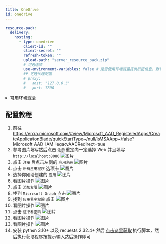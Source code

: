 ```yaml
---
title: OneDrive
id: onedrive
---
```


```yaml
resource-pack:
  delivery:
    hosting:
      - type: onedrive
        client-id: ""
        client-secret: ""
        refresh-token: ""
        upload-path: "server_resource_pack.zip"
        # 可选选项
        use-environment-variables: false # 是否使用环境变量提供机密信息，默认为 false
        ## 可选代理配置
        # proxy:
        #   host: "127.0.0.1"
        #   port: 7890
```

<details>
  <summary>可用环境变量</summary>
  - CE_ONEDRIVE_CLIENT_ID
  - CE_ONEDRIVE_CLIENT_SECRET
  - CE_ONEDRIVE_REFRESH_TOKEN
</details>

## 配置教程

1. 前往 https://entra.microsoft.com/#view/Microsoft_AAD_RegisteredApps/CreateApplicationBlade/quickStartType~/null/isMSAApp~/false?Microsoft_AAD_IAM_legacyAADRedirect=true
2. 参考图片填写然后点击 `注册` 重定向一定选择 Web 并且填写 `http://localhost:8080`
   ![图片](/img/i18n/zh-Hans/host/onedrive-1.png)
3. 点击 `注册` 后点击左侧的 `应用注册`
   ![图片](/img/i18n/zh-Hans/host/onedrive-2.png)
4. 点击 `所有应用程序` 选项卡
   ![图片](/img/i18n/zh-Hans/host/onedrive-3.png)
5. 选择你刚刚创建的 `应用`
   ![图片](/img/i18n/zh-Hans/host/onedrive-4.png)
6. 看图片操作
   ![图片](/img/i18n/zh-Hans/host/onedrive-5.png)
7. 点击 `添加权限`
   ![图片](/img/i18n/zh-Hans/host/onedrive-6.png)
8. 找到 `Microsoft Graph` 点击
   ![图片](/img/i18n/zh-Hans/host/onedrive-7.png)
9. 找到 `应用程序权限` 点击
   ![图片](/img/i18n/zh-Hans/host/onedrive-8.png)
10. 看图片操作
    ![图片](/img/i18n/zh-Hans/host/onedrive-9.png)
11. 点击 `证书和密码`
    ![图片](/img/i18n/zh-Hans/host/onedrive-10.png)
12. 看图片操作
    ![图片](/img/i18n/zh-Hans/host/onedrive-11.png)
13. 看图片操作
    ![图片](/img/i18n/zh-Hans/host/onedrive-12.png)
14. 安装 python 3.10+ 以及 requests 2.32.4+ 然后 [点击这里获取](/file/i18n/zh-Hans/dropbox-onedrive.py) 执行脚本，然后执行获取程序按提示输入然后操作即可
